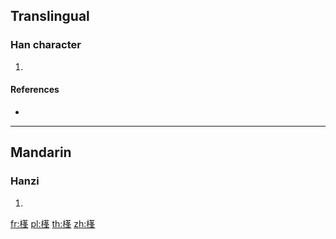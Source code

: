 ==Translingual==

===Han character===
{{Han char|rn=75|rad=木|as=11|sn=15|four=44958|canj=DTHJ}}

# {{defn|Han|sort=木11}}

====References====
* {{Han ref|kx=0551.100|dkj=15463|hdz=21275.020|uh=6A25|ud=27173|bh=E5E9|bd=58857}}

----

==Mandarin==

===Hanzi===
{{cmn-hanzi|pin=[[péng]] ([[peng2]])|wg=p'eng<sup>2</sup>}}

# {{defn|lang=cmn|sort=木11}}

[[fr:樥]]
[[pl:樥]]
[[th:樥]]
[[zh:樥]]